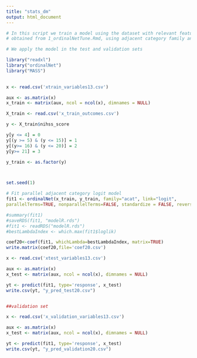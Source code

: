 ---
title: "stats_dm"
output: html_document
---

```{r setup, include=FALSE}

# In this script we train a model using the dataset with relevant features 
# obtained from 1_ordinalNetTune.Rmd, using adjacent category family and logit link

# We apply the model in the test and validation sets

library("readxl")
library("ordinalNet")
library("MASS")

 
x <- read.csv('xtrain_variables13.csv')

aux <- as.matrix(x)
x_train <- matrix(aux, ncol = ncol(x), dimnames = NULL)

X_train <- read.csv('x_train_outcomes.csv')

y <- X_train$nihss_score

y[y <= 4] = 0
y[(y >= 5) & (y <= 15)] = 1
y[(y>= 16) & (y <= 20)] = 2
y[y>= 21] = 3

y_train <- as.factor(y)



set.seed(1)

# Fit parallel adjacent category logit model
fit1 <- ordinalNet(x_train, y_train, family="acat", link="logit",
parallelTerms=TRUE, nonparallelTerms=FALSE, standardize = FALSE, reverse=FALSE)

#summary(fit1)
#saveRDS(fit1, "modelR.rds")
#fit1 <- readRDS("modelR.rds")
#bestLambdaIndex <- which.max(fit1$loglik)

coef20<-coef(fit1, whichLambda=bestLambdaIndex, matrix=TRUE)
write.matrix(coef20,file='coef20.csv')

x <- read.csv('xtest_variables13.csv')

aux <- as.matrix(x)
x_test <- matrix(aux, ncol = ncol(x), dimnames = NULL)

yt <- predict(fit1, type='response', x_test) 
write.csv(yt, "y_pred_test20.csv")


##validation set

x <- read.csv('x_validation_variables13.csv')

aux <- as.matrix(x)
x_test <- matrix(aux, ncol = ncol(x), dimnames = NULL)

yt <- predict(fit1, type='response', x_test)  
write.csv(yt, "y_pred_validation20.csv")
```


